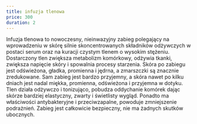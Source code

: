 ---
title: infuzja tlenowa
price: 300
duration: 2
---

Infuzja tlenowa to nowoczesny, nieinwazyjny zabieg polegający na wprowadzeniu w
skórę silnie skoncentrowanych składników odżywczych w postaci serum oraz na
kuracji czystym tlenem o wysokim stężeniu. Dostarczony tlen zwiększa metabolizm
komórkowy, odżywia tkanki, zwiększa napięcie skóry i spowalnia procesy starzenia.
Skóra po zabiegu jest odświeżona, gładka, promienna i jędrna, a zmarszczki są
znacznie zredukowane. Sam zabieg jest bardzo przyjemny, a skóra nawet po kilku
dniach jest nadal miękka, promienna, odświeżona i przyjemna w dotyku. Tlen działa
odżywczo i tonizująco, pobudza oddychanie komórek dając skórze bardziej
elastyczny, zwarty i świetlisty wygląd. Ponadto ma właściwości antybakteryjne i
przeciwzapalne, powoduje zmniejszenie podrażnień. Zabieg jest całkowicie
bezpieczny, nie ma żadnych skutków ubocznych.
